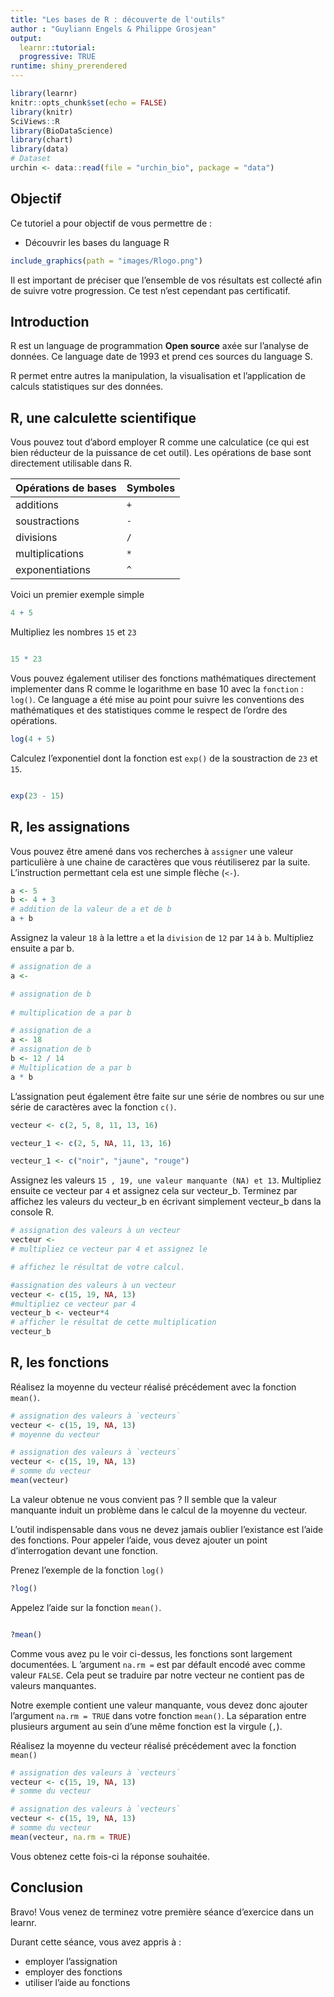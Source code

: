 ```yaml
---
title: "Les bases de R : découverte de l'outils"
author : "Guyliann Engels & Philippe Grosjean"
output: 
  learnr::tutorial:
  progressive: TRUE
runtime: shiny_prerendered
---
```


```r
library(learnr)
knitr::opts_chunk$set(echo = FALSE)
library(knitr)
SciViews::R
library(BioDataScience)
library(chart)
library(data)
# Dataset
urchin <- data::read(file = "urchin_bio", package = "data")
```


## Objectif

Ce tutoriel a pour objectif de vous permettre de :

- Découvrir les bases du language R  

```r
include_graphics(path = "images/Rlogo.png")
```


Il est important de préciser que l'ensemble de vos résultats est collecté afin de suivre votre progression. Ce test n'est cependant pas certificatif.

## Introduction 

R est un language de programmation **Open source**  axée sur l'analyse de données. Ce language date de 1993 et prend ces sources du language S. 

R permet entre autres la manipulation, la visualisation et l'application de calculs statistiques sur des données. 

## R,  une calculette scientifique

Vous pouvez tout d'abord employer R comme une calculatice (ce qui est bien réducteur de la puissance de cet outil). Les opérations de base sont directement utilisable dans R. 

| Opérations de bases | Symboles |
|------------------|---------------|
| additions | `+` |
| soustractions | `-` |
| divisions | `/` | 
| multiplications | `*` | 
| exponentiations | `^` |

Voici un premier exemple simple

```r
4 + 5
```

Multipliez les nombres `15` et `23`

```r

```

```r
15 * 23
```


Vous pouvez également utiliser des fonctions mathématiques directement implementer dans R comme le logarithme en base 10 avec la `fonction` : `log()`. Ce language a été mise au point pour suivre les conventions des mathématiques et des statistiques comme le respect de l'ordre des opérations.

```r
log(4 + 5)
```


Calculez l'exponentiel dont la fonction est `exp()` de la soustraction de `23` et `15`.

```r

```

```r
exp(23 - 15)
```


## R, les assignations

Vous pouvez être amené dans vos recherches à `assigner` une valeur particulière à une chaine de caractères que vous réutiliserez par la suite. L'instruction permettant cela est une simple flèche (`<-`).

```r
a <- 5
b <- 4 + 3
# addition de la valeur de a et de b
a + b
```

Assignez la valeur `18` à la lettre `a` et la `division` de `12` par `14` à `b`. Multipliez ensuite a par b.

```r
# assignation de a
a <- 

# assignation de b
  
# multiplication de a par b

```

```r
# assignation de a
a <- 18
# assignation de b
b <- 12 / 14
# Multiplication de a par b
a * b
```

L'assignation peut également être faite sur une série de nombres ou sur une série de caractères avec la fonction `c()`.

```r
vecteur <- c(2, 5, 8, 11, 13, 16)

vecteur_1 <- c(2, 5, NA, 11, 13, 16)

vecteur_1 <- c("noir", "jaune", "rouge")
```

Assignez les valeurs `15 , 19, une valeur manquante (NA) et 13`. Multipliez ensuite ce vecteur par `4` et assignez cela sur vecteur_b. Terminez par affichez les valeurs du vecteur_b en écrivant simplement vecteur_b dans la console R.

```r
# assignation des valeurs à un vecteur
vecteur <- 
# multipliez ce vecteur par 4 et assignez le

# affichez le résultat de votre calcul.

```

```r
#assignation des valeurs à un vecteur
vecteur <- c(15, 19, NA, 13)
#multipliez ce vecteur par 4
vecteur_b <- vecteur*4
# afficher le résultat de cette multiplication
vecteur_b
```


## R, les fonctions

Réalisez la moyenne du vecteur réalisé précédement avec la fonction `mean()`.

```r
# assignation des valeurs à `vecteurs`
vecteur <- c(15, 19, NA, 13)
# moyenne du vecteur

```

```r
# assignation des valeurs à `vecteurs`
vecteur <- c(15, 19, NA, 13)
# somme du vecteur
mean(vecteur)
```

La valeur obtenue ne vous convient pas ? Il semble que la valeur manquante induit un problème dans le calcul de la moyenne du vecteur.

L'outil indispensable dans vous ne devez jamais oublier l'existance est l'aide des fonctions. Pour appeler l'aide, vous devez ajouter un point d'interrogation devant une fonction. 

Prenez l'exemple de la fonction `log()`

```r
?log()
```

Appelez l'aide sur la fonction `mean()`.

```r

```


```r
?mean()
```

Comme vous avez pu le voir ci-dessus, les fonctions sont largement documentées. L 'argument `na.rm = ` est par défault encodé avec comme valeur `FALSE`. Cela peut se traduire par notre vecteur ne contient pas de valeurs manquantes. 

Notre exemple contient une valeur manquante, vous devez donc ajouter l'argument `na.rm = TRUE` dans votre fonction `mean()`. La séparation entre plusieurs argument au sein d'une même fonction est la virgule (`,`).

Réalisez la moyenne du vecteur réalisé précédement avec la fonction `mean()`

```r
# assignation des valeurs à `vecteurs`
vecteur <- c(15, 19, NA, 13)
# somme du vecteur

```

```r
# assignation des valeurs à `vecteurs`
vecteur <- c(15, 19, NA, 13)
# somme du vecteur
mean(vecteur, na.rm = TRUE)
```

Vous obtenez cette fois-ci la réponse souhaitée.


## Conclusion

Bravo! Vous venez de terminez votre première séance d'exercice dans un learnr. 

Durant cette séance, vous avez appris à : 

- employer l'assignation 
- employer des fonctions 
- utiliser l'aide au fonctions
